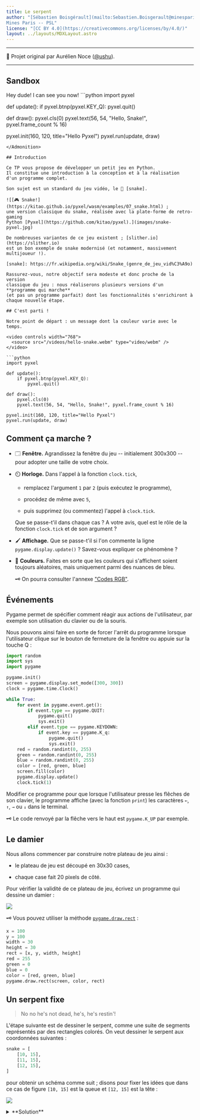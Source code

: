 ```yaml
---
title: Le serpent
author: "[Sébastien Boisgérault](mailto:Sebastien.Boisgerault@minesparis.psl.eu), 
Mines Paris -- PSL"
license: "[CC BY 4.0](https://creativecommons.org/licenses/by/4.0/)"
layout: ../layouts/MDXLayout.astro
---
```


---

🙏 Projet original par Aurélien Noce ([@ushu](https://github.com/ushu)).

---

## Sandbox


<Admonition>
Hey dude! I can see you now!
```python
import pyxel

def update():
    if pyxel.btnp(pyxel.KEY_Q):
        pyxel.quit()

def draw():
    pyxel.cls(0)
    pyxel.text(56, 54, "Hello, Snake!", pyxel.frame_count % 16)

pyxel.init(160, 120, title="Hello Pyxel")
pyxel.run(update, draw)
```
</Admonition>

## Introduction

Ce TP vous propose de développer un petit jeu en Python.
Il constitue une introduction à la conception et à la réalisation
d'un programme complet.

Son sujet est un standard du jeu vidéo, le 🐍 [snake].

![[🎮 Snake!](https://kitao.github.io/pyxel/wasm/examples/07_snake.html) ;
une version classique du snake, réalisée avec la plate-forme de retro-gaming
Python [Pyxel](https://github.com/kitao/pyxel).](images/snake-pyxel.jpg)

De nombreuses variantes de ce jeu existent ; [slither.io](https://slither.io)
est un bon exemple de snake modernisé (et notamment, massivement multijoueur !).

[snake]: https://fr.wikipedia.org/wiki/Snake_(genre_de_jeu_vid%C3%A9o)

Rassurez-vous, notre objectif sera modeste et donc proche de la version
classique du jeu : nous réaliserons plusieurs versions d'un **programme qui marche**
(et pas un programme parfait) dont les fonctionnalités s'enrichiront à
chaque nouvelle étape.

## C'est parti !

Notre point de départ : un message dont la couleur varie avec le temps.

<video controls width="768">
  <source src="/videos/hello-snake.webm" type="video/webm" />
</video>

```python
import pyxel

def update():
    if pyxel.btnp(pyxel.KEY_Q):
        pyxel.quit()

def draw():
    pyxel.cls(0)
    pyxel.text(56, 54, "Hello, Snake!", pyxel.frame_count % 16)

pyxel.init(160, 120, title="Hello Pyxel")
pyxel.run(update, draw)
```

## Comment ça marche ?

- 🗔 **Fenêtre.** Agrandissez la fenêtre du jeu -- initialement 300x300 --
  pour adopter une taille de votre choix.

- ⏲️ **Horloge.** Dans l'appel à la fonction `clock.tick`,

  - remplacez l'argument `1` par `2` (puis exécutez le programme),

  - procédez de même avec `5`,

  - puis supprimez (ou commentez) l'appel à `clock.tick`.

  Que se passe-t'il dans chaque cas ?
  A votre avis, quel est le rôle de la fonction `clock.tick`
  et de son argument ?

- 🖌️ **Affichage.**
  Que se passe-t'il si l'on commente la ligne `pygame.display.update()` ?
  Savez-vous expliquer ce phénomène ?

- 🎨 **Couleurs.** Faites en sorte que les couleurs qui s'affichent
  soient toujours aléatoires, mais uniquement parmi des nuances de bleu.

  🗝️ On pourra consulter l'annexe ["Codes RGB"](#annexe--codes-rgb).

## Événements

Pygame permet de spécifier comment réagir aux actions de l'utilisateur,
par exemple son utilisation du clavier ou de la souris.

Nous pouvons ainsi faire en sorte de forcer l'arrêt du programme lorsque
l'utilisateur clique sur le bouton de fermeture de la fenêtre ou appuie sur
la touche Q :

```python
import random
import sys
import pygame

pygame.init()
screen = pygame.display.set_mode([300, 300])
clock = pygame.time.Clock()

while True:
    for event in pygame.event.get():
        if event.type == pygame.QUIT:
            pygame.quit()
            sys.exit()
        elif event.type == pygame.KEYDOWN:
            if event.key == pygame.K_q:
                pygame.quit()
                sys.exit()
    red = random.randint(0, 255)
    green = random.randint(0, 255)
    blue = random.randint(0, 255)
    color = [red, green, blue]
    screen.fill(color)
    pygame.display.update()
    clock.tick(1)
```

Modifier ce programme pour que lorsque l'utilisateur presse
les flêches de son clavier, le programme affiche (avec la fonction `print`)
les caractères `←`, `↑`, `→` ou `↓` dans le terminal.

🗝️ Le code renvoyé par la flêche vers le haut est `pygame.K_UP` par exemple.

## Le damier

Nous allons commencer par construire notre plateau de jeu ainsi :

- le plateau de jeu est découpé en 30x30 cases,

- chaque case fait 20 pixels de côté.

Pour vérifier la validité de ce plateau de jeu,
écrivez un programme qui dessine un damier :

![](images/damier.png)

🗝️ Vous pouvez utiliser la méthode [`pygame.draw.rect`](https://www.pygame.org/docs/ref/draw.html#pygame.draw.rect) :

```python
x = 100
y = 100
width = 30
height = 30
rect = [x, y, width, height]
red = 255
green = 0
blue = 0
color = [red, green, blue]
pygame.draw.rect(screen, color, rect)
```

## Un serpent fixe

> No no he's not dead, he's, he's restin'!

L'étape suivante est de dessiner le serpent, comme une suite de segments
représentés par des rectangles colorés.
On veut dessiner le serpent aux coordonnées suivantes :

```python
snake = [
    [10, 15],
    [11, 15],
    [12, 15],
]
```

pour obtenir un schéma comme suit ;
disons pour fixer les idées que dans ce cas de figure `[10, 15]` est la queue
et `[12, 15]` est la tête :

![](images/serpent.png)

<details>
<summary>
**Solution**
</summary>
```python
import sys
import pygame

white = [255, 255, 255]
black = [0, 0, 0]
snake = [
[10, 15],
[11, 15],
[12, 15],
]

pygame.init()
screen = pygame.display.set_mode([20*30, 20*30])
clock = pygame.time.Clock()
while True:
    for event in pygame.event.get():
    if event.type == pygame.QUIT:
        pygame.quit()
        sys.exit()
    elif event.type == pygame.KEYDOWN:
        if event.key == pygame.K_q:
            pygame.quit()
            sys.exit()
    screen.fill(white)
    for x, y in snake:
        rect = [x*20, y*20, 20, 20]
        pygame.draw.rect(screen, black, rect)  
    pygame.display.update()
    clock.tick(1)
```
</details>


Un serpent qui bouge
--------------------------------------------------------------------------------

Ensuite, nous allons faire bouger le serpent :

- nous créons un vecteur de "direction", par exemple

  ```python
  direction = [1, 0]
  ```

- à chaque itération de la boucle, nous pouvons déplacer le serpent dans
  cette direction en "ajoutant" ce vecteur à la position de la tête du serpent

![](images/serpent-bouge.gif)

Une fois que le serpent bouge, ajouter les commandes pour se déplacer dans
les 4 directions, en appuyant sur les touches de direction du clavier.

Aussi on peut commencer à envisager d'accélérer un peu le jeu à ce stade ...

**Bonus.** Faites en sorte que le serpent ne puisse pas faire demi-tour.

<details>
<summary>
**Solution**
</summary>

```python
import sys
import pygame

white = [255, 255, 255]
black = [0, 0, 0]
snake = [
    [10, 15],
    [11, 15],
    [12, 15],
]
direction = [1, 0]

pygame.init()
screen = pygame.display.set_mode([20*30, 20*30])
clock = pygame.time.Clock()
while True:
    for event in pygame.event.get():
        if event.type == pygame.QUIT:
            pygame.quit()
            sys.exit()
        elif event.type == pygame.KEYDOWN:
            if event.key == pygame.K_q:
                pygame.quit()
                sys.exit()
            if event.key == pygame.K_UP:
                direction = [0.0, -1.0]
            elif event.key == pygame.K_LEFT:
                direction = [-1.0, 0.0]
            elif event.key == pygame.K_DOWN:
                direction = [0.0, 1.0]
            elif event.key == pygame.K_RIGHT:
                direction = [1.0, 0.0]
    head = snake[-1]
    new_head = [
      head[0] + direction[0],
      head[1] + direction[1]
    ]
    snake = snake[1:] + [new_head]
    screen.fill(white)
    for x, y in snake:
        rect = [x*20, y*20, 20, 20]
        pygame.draw.rect(screen, black, rect)
    pygame.display.update()
    clock.tick(1)
```

</details>

## Le fruit

Il faut maintenant faire manger notre serpent.
On va procéder comme suit:

- on a toujours la position du serpent dans une variable `snake` :

- on génère un "fruit", dans une position aléatoire

  ```python
  fruit = [10, 10]
  ```

- quand la tête du serpent mange le fruit,
  on place un nouveau fruit à une position aléatoire
  et on allonge le serpent d'une case

  ![](images/manger.gif)

<details>
<summary>
**Solution**
</summary>

```python
import random
import sys
import pygame

white = [255, 255, 255]
black = [0, 0, 0]
red = [255, 0, 0]
snake = [
    [10, 15],
    [11, 15],
    [12, 15],
]
direction = [1, 0]
fruit = [10, 10]

pygame.init()
screen = pygame.display.set_mode([20*30, 20*30])
clock = pygame.time.Clock()
while True:
    for event in pygame.event.get():
        if event.type == pygame.QUIT:
            pygame.quit()
            sys.exit()
        elif event.type == pygame.KEYDOWN:
            if event.key == pygame.K_q:
                pygame.quit()
                sys.exit()
            if event.key == pygame.K_UP:
                direction = [0, -1]
            elif event.key == pygame.K_LEFT:
                direction = [-1, 0]
            elif event.key == pygame.K_DOWN:
                direction = [0, 1]
            elif event.key == pygame.K_RIGHT:
                direction = [1, 0]
    head = snake[-1]
    new_head = [
      head[0] + direction[0],
      head[1] + direction[1]
    ]
    if new_head == fruit:
        snake = snake + [new_head]
        fruit = [
            random.randint(0, 29),
            random.randint(0, 29)
        ]
    else:
        snake = snake[1:] + [new_head]
    screen.fill(white)
    for x, y in snake:
        rect = [x*20, y*20, 20, 20]
        pygame.draw.rect(screen, black, rect)
    rect = [fruit[0]*20, fruit[1]*20, 20, 20]
    pygame.draw.rect(screen, red, rect)
    pygame.display.update()
    clock.tick(1)
```

</details>

## Épilogue

Il nous reste deux petits changements pour avoir un serpent complètement
fonctionnel :

- Il faut détecter si le serpent se mord la queue, ou touche un
  des murs, ce qui est une condition d'échec.

- Enfin on peut afficher le score.
  La façon la plus simple de procéder est de changer le titre de la fenêtre,
  avec la fonction `set_caption` :

  ```python
  score = 0
  pygame.display.set_caption(f"🐍 Score: {score}")
  ```

<details>
<summary>
**Solution**
</summary>

```python
import random
import sys
import pygame

white = [255, 255, 255]
black = [0, 0, 0]
red = [255, 0, 0]
snake = [
    [10, 15],
    [11, 15],
    [12, 15],
]
direction = [1, 0]
fruit = [10, 10]
score = 0

pygame.init()
screen = pygame.display.set_mode([20*30, 20*30])
clock = pygame.time.Clock()
while True:
    for event in pygame.event.get():
        if event.type == pygame.QUIT:
            pygame.quit()
            sys.exit()
        elif event.type == pygame.KEYDOWN:
            if event.key == pygame.K_q:
                pygame.quit()
                sys.exit()
            if event.key == pygame.K_UP:
                direction = [0, -1]
            elif event.key == pygame.K_LEFT:
                direction = [-1, 0]
            elif event.key == pygame.K_DOWN:
                direction = [0, 1]
            elif event.key == pygame.K_RIGHT:
                direction = [1, 0]
    head = snake[-1]
    new_head = [
      head[0] + direction[0],
      head[1] + direction[1]
    ]
    if (
        new_head in snake
        or new_head[0] < 0
        or new_head[0] >= 30
        or new_head[1] < 0
        or new_head[1] >= 30
    ):
        pygame.quit()
        sys.exit()
    if new_head == fruit:
        score = score + 1
        snake = snake + [new_head]
        fruit = [
            random.randint(0, 29),
            random.randint(0, 29)
        ]
    else:
        snake = snake[1:] + [new_head]
    screen.fill(white)
    for x, y in snake:
        rect = [x*20, y*20, 20, 20]
        pygame.draw.rect(screen, black, rect)
    rect = [fruit[0]*20, fruit[1]*20, 20, 20]
    pygame.draw.rect(screen, red, rect)
    pygame.display.update()
    pygame.display.set_caption(f"🐍 Score: {score}")
    clock.tick(1)
```
</details>

## Annexe -- Codes RGB

La couleur d'un pixel est décrite par son [code RGB](https://fr.wikipedia.org/wiki/Rouge_vert_bleu) : un triplet d'entiers compris entre 0 et 255 qui déterminent
l'intensité de ses composantes rouge, verte et bleue.
On a par exemple :

| R         | G        | B        | Couleur |
|-----------|----------|----------|---------|
|       255 |        0 |        0 |      🟥 |
|         0 |      255 |        0 |      🟩 |
|         0 |        0 |      255 |      🟦 |
|       255 |      255 |      255 |      ⬜ |
|         0 |        0 |        0 |      ⬛ |
|       128 |       64 |        0 |      🟫 |
|       255 |      128 |        0 |      🟧 |
|       255 |      255 |        0 |      🟨 |
|       106 |       13 |      173 |      🟪 |
